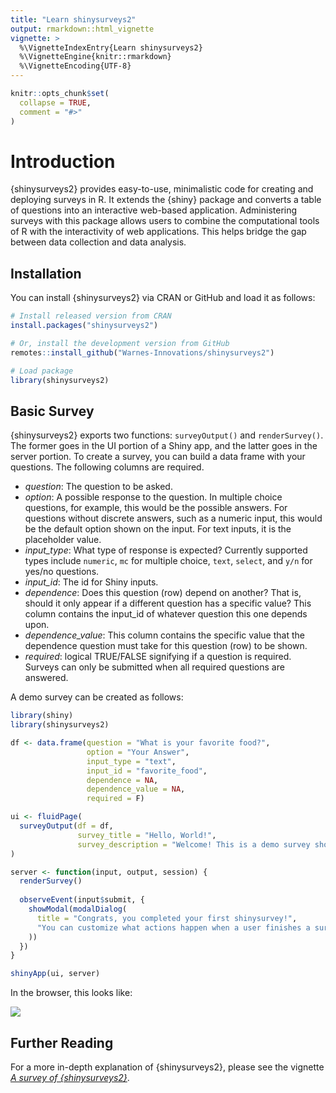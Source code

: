 ```yaml
---
title: "Learn shinysurveys2"
output: rmarkdown::html_vignette
vignette: >
  %\VignetteIndexEntry{Learn shinysurveys2}
  %\VignetteEngine{knitr::rmarkdown}
  %\VignetteEncoding{UTF-8}
---
```


```r
knitr::opts_chunk$set(
  collapse = TRUE,
  comment = "#>"
)
```


# Introduction

{shinysurveys2} provides easy-to-use, minimalistic code for creating and deploying surveys in R. It extends the {shiny} package and converts a table of questions into an interactive web-based application. Administering surveys with this package allows users to combine the computational tools of R with the interactivity of web applications. This helps bridge the gap between data collection and data analysis. 

## Installation

You can install {shinysurveys2} via CRAN or GitHub and load it as follows:

```r
# Install released version from CRAN
install.packages("shinysurveys2")

# Or, install the development version from GitHub
remotes::install_github("Warnes-Innovations/shinysurveys2")

# Load package
library(shinysurveys2)
```

## Basic Survey

{shinysurveys2} exports two functions: `surveyOutput()` and `renderSurvey()`. The former goes in the UI portion of a Shiny app, and the latter goes in the server portion. To create a survey, you can build a data frame with your questions. The following columns are required.

-   *question*: The question to be asked.
-   *option*: A possible response to the question. In multiple choice questions, for example, this would be the possible answers. For questions without discrete answers, such as a numeric input, this would be the default option shown on the input. For text inputs, it is the placeholder value.
-   *input_type*: What type of response is expected? Currently supported types include `numeric`, `mc` for multiple choice, `text`, `select`, and `y/n` for yes/no questions.
-   *input_id*: The id for Shiny inputs.
-   *dependence*: Does this question (row) depend on another? That is, should it only appear if a different question has a specific value? This column contains the input_id of whatever question this one depends upon.
-   *dependence_value*: This column contains the specific value that the dependence question must take for this question (row) to be shown.
-   *required*: logical TRUE/FALSE signifying if a question is required. Surveys can only be submitted when all required questions are answered.

A demo survey can be created as follows:

```r
library(shiny)
library(shinysurveys2)

df <- data.frame(question = "What is your favorite food?",
                 option = "Your Answer",
                 input_type = "text",
                 input_id = "favorite_food",
                 dependence = NA,
                 dependence_value = NA,
                 required = F)

ui <- fluidPage(
  surveyOutput(df = df,
               survey_title = "Hello, World!",
               survey_description = "Welcome! This is a demo survey showing off the {shinysurveys2} package.")
)

server <- function(input, output, session) {
  renderSurvey()
  
  observeEvent(input$submit, {
    showModal(modalDialog(
      title = "Congrats, you completed your first shinysurvey!",
      "You can customize what actions happen when a user finishes a survey using input$submit."
    ))
  })
}

shinyApp(ui, server)
```

In the browser, this looks like:

![](https://www.Warnes-Innovations.com/project/shinysurveys2/shinysurveys2-final-demo.gif)

## Further Reading

For a more in-depth explanation of {shinysurveys2}, please see the vignette [*A survey of {shinysurveys2}*](https://shinysurveys2.Warnes-Innovations.com/articles/surveying-shinysurveys2.html).
